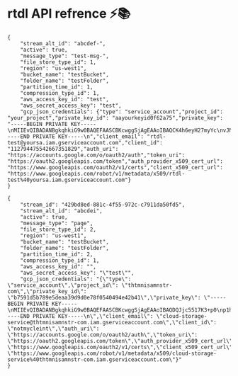 # rtdl API refrence ⚡️📚


```
{
    "stream_alt_id": "abcdef-",
	"active": true,
    "message_type": "test-msg-",
	"file_store_type_id": 1,
	"region": "us-west1",
	"bucket_name": "testBucket",
	"folder_name": "testFolder",
    "partition_time_id": 1,
    "compression_type_id": 1,
	"aws_access_key_id": "test",
    "aws_secret_access_key": "test",
	"gcp_json_credentials": {"type": "service_account","project_id": "your_project","private_key_id": "aayourkeyid0f62a75","private_key": "-----BEGIN PRIVATE KEY-----\nMIIEvQIBADANBgkqhkiG9w0BAQEFAASCBKcwggSjAgEAAoIBAQCK4h6eyH27myYc\nvJNmktB+zRths2yEPFgn3LJvmMuivr0MmlYynzekZsMdLfGK72e83FrBCpbr+JDo\njFdX6oRWp6cSAr/KUmC+dhlsmGqvt0mF43Bs/B671L+hHueyG6jR9cyHkc4koaA9\n4IOtuMV6GPLYyiOkK87anhGE3LsqGF1zJICu08zplaQGBCOnHS/jBsTO38fhyLQE\nB8g7TLSJuH8CMf6j6S55a9QQdg2alQZnrOBh5BM34+2Mn3ME1s+7KgYJ2yV41OsX\nhurVyxFOGCntm6txNz5RNag77jwgPUFR9QoQXPh0sn2RjclPr3R6zU68opMFrRHR\nZQk1Q6qtAgMBAAECggEACtF8UyAI80EtodVqofyourkeyi7ctwk5YhxEU8aSem7UOLX77mlAZEPf+8LeG6N\nkplZ25N0DWuQFcvjfnM7HkfIS9MmvKG+arN/blvTPiSNXie4yQQEk/D2KmRLTAcG\nchJXCKRHzZ0gBfKnKkFJGujLgZQHI/Sc6gI+WgTVE8pSGfiKZTUcPxYYjFAdaVxz\nJEKvLjfNJ4hRcx9CXtx55HPAKNrHTX25p96JEHmsFdvDC2a9twXuLiuMCQ0AP/JO\nXCUPgflS+LFI4fXcM7DfMY5KVz6+3o6Js5fe5vXivQKBgQDEXx2JtbcL+Hpr/4BO\nBQilFBKqXV/6DX8L/yourkeyiJR7QLhIpOpM3R\naE1/DrONSlAuKYhItMRTkowVSmSUNLLUs+88vzESGajofXYyRS3PlUXAZ/W4K/66\nTZNxtuLDF4CGuo2siLduthYrywKBgQC1Diu3lpunOMUVq9DBE9dLdoyt9PUpctCC\nCVGMi0i/hjJTv9rcFKREtdND/cM65uwml0/C0qD+Dj4kH7J3IYigHChpktCcux0j\nSJ+9+b5uBZ1f6A7x1J4MS/nx7ELBDx3/yourkey2jakN8NOhA4OAAuGvK9a\nvxixRZ6kZwKBgDxxOlpEwE7C8IuFXSymh/6nqwcdLol81foOjrxX+0XiYbOzcJPM\nA+poYFABtil8TxdG3SgEFfrllNyYBXHLNO9CyylWEk/jILugSD2hAdUbzNGBVvn5\nWE3OW4BCvaax10up12vpekq6tPs3L3SQpC2AKVP7S+gsS6crfapqCXD5AoGAavYV\nM59hE1hBbn0TlY0gKq+9imNllngC4F+a8rmyX5trDfkQ1eXH6eO1DLzU4m5b4qyP\nbVw7yfsmEPc82o5QBa683Snj3kPYgei8nmH1c1AT2f3hHlLqj/8uiRJ3mVBR+405\nXo5UQPo9sBzaHQfodPEk0HaMWKwNuEGe19N2Vk8CgYEAsSciDrr8oYLiHjx7R0gX\nHT/7ClNNjWuWf58fzxyNVj4aDsatLZEYMjo+MQ6LIe6e/SRr7ubSRytrwOrctPFG\nIaxcBZmE8XEnIiQ4CnEQSjmejbBVmkBF01u2RpejfSZfM/+SLPCimb0jIS44xybI\nVlDwpSR1YU+8JAjgrBL+S4A=\n-----END PRIVATE KEY-----\n","client_email": "rtdl-test@yoursa.iam.gserviceaccount.com","client_id": "112794475542667351829","auth_uri": "https://accounts.google.com/o/oauth2/auth","token_uri": "https://oauth2.googleapis.com/token","auth_provider_x509_cert_url": "https://www.googleapis.com/oauth2/v1/certs","client_x509_cert_url": "https://www.googleapis.com/robot/v1/metadata/x509/rtdl-test%40yoursa.iam.gserviceaccount.com"}
}
```

```
{
    "stream_id": "429bd8ed-881c-4f55-972c-c7911da50fd5",
    "stream_alt_id": "abcdei",
	"active": true,
    "message_type": "page",
	"file_store_type_id": 2,
	"region": "us-west1",
	"bucket_name": "testBucket",
	"folder_name": "testFolder",
    "partition_time_id": 2,
    "compression_type_id": 1,
	"aws_access_key_id": "",
    "aws_secret_access_key": "\"test\"",
	"gcp_json_credentials": "{\"type\": \"service_account\",\"project_id\": \"thtmnisamnstr-com\",\"private_key_id\": \"b7591d5b789e5deaa39d9d0e78f0540494e42b41\",\"private_key\": \"-----BEGIN PRIVATE KEY-----\nMIIEvQIBADANBgkqhkiG9w0BAQEFAASCBKcwggSjAgEAAoIBAQDQJjc5517K3+p0\np1hW+thisisntmyactualkey+kqgGHmEMA\nOxwys8jODzlZl5lEk3sfQTPBEuaoBtn3vdqFn6ZA1oH9CO0aL8e7rPQ870VIW5P/\nLkcjvQgbhPlzfy1S3+wa1Ppjos0m6jw3zQhjzjbumPs8OvBmWsLXLRy1ld+T9q7q\nC5MpZIJQQyK2Eb1jEoXg3ItsV9hRZwWcSyo0XyIxfTSD2YKykvd28CftPmjUmdif\ncRbrRMKnDpMaSFoyW+eCduE90bfF2blLOI8sxkq+Aw7z8G/ZLYwo3MtyLlSEDxBr\noKnI6y3rAgMBAAECggEAVs7ZUWjQ+8MOwL/Z88yFjYi83RS8K8C0x4QkrebdRLz8\nVNGvOoKQspdYRt973RU3UGoPodjU8nvp1XrRc8PPB0EKJfc3kIYBXzOOJgN/9quE\n0/F15SyD5Z6Qb7r9R2KN5hNneNJBDsBCpLXkLV90tiVq82QivuFsUnRoSI1pCcT9\nWxVmi33ip+FKUr6aXf3gsZyckLxadpU5TYM/+pJmn3tvRmAF4Idab3qXskWODxno\nDhGRuq686sSBAc1yFuXH8s3VrAdoqE2UAi8zpkGyfv1++wRVYrxjtY4sHcZITpHS\n6AZtV1ds6Cs+HZAbuHGDtzlYAaOBlPU1zIG+ULEuIQKBgQD50ge/frqaT9AV4SZ4\n0kAQbQrcZYfN0/gawv/7zC37hMqf7m2rpaF8QOxSM536dumpg5OzbHivcmgbyvyf\nExsd/ceYNA3NK8FRp6Xf6EpbQpXm/9hKNby04i3QYfJup8m82QVfKAIeG5yDC9TA\n4nDcX+bQR0Q6q6sUKtwFfXoMDQKBgQDVTE5RPcC39A5fkSvMK2L6zV3zTxwWvild\ndxDcIhunHBOg7CN8eSsZhV2qzuAAzWol4nOnXvSmu+stillnotmyrealkey/H\nor54lmCL1wKBgGWbLfmNspmWgpyTgVE8uj+0CenQBacKYmuIChNAXSdiQANCNyrL\n590gjr10LvmyqaB/WnBsWr2I+5zqN0r/u1S8ZhSaf06GUE9Er2tdD/kEIPHd9vtf\n1ct//oA1hiPJbHy5i7zDCfFy63pFMpfswVhwTPFDOxXdwmwmbmxxN1V1AoGBAJ9o\ndsOKpkQUdsV/hj8BUejkoMldHz30ApAikwwhxY7fkd/bey3klIxvOrCUCZ8v5ZvI\noOy+L5OIsH/cwqpLX+RnB6CPO6QeaaMhd40iS9XHfZhItODyKBE3gLKEasbZVlbS\nN3/FlgLOxLTifY64G0Np34uisNez3DXT8AvJPwBjAoGAJITMdAglyYRA/txMNEBD\n+PO1Q6Xi9vzbBao+r37LhI8KZQ7f3x/aU67Ygru/TLMPdZ4vic0BNUCY6bCmr0FQ\njnt/jnPDy8stoWE2BGMljoZ+QiiopLOsU2qWAsSFNbRX+75LijCpehz/7e9JQT89\ncL9xODZXDodEw7p436qmMv0=\n-----END PRIVATE KEY-----\n\",\"client_email\": \"cloud-storage-service@thtmnisamnstr-com.iam.gserviceaccount.com\",\"client_id\": \"notmycleint\",\"auth_uri\": \"https://accounts.google.com/o/oauth2/auth\",\"token_uri\": \"https://oauth2.googleapis.com/token\",\"auth_provider_x509_cert_url\": \"https://www.googleapis.com/oauth2/v1/certs\",\"client_x509_cert_url\": \"https://www.googleapis.com/robot/v1/metadata/x509/cloud-storage-service%40thtmnisamnstr-com.iam.gserviceaccount.com\"}"
}
```
